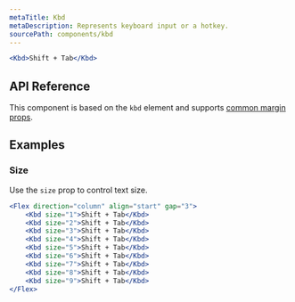 ```yaml
---
metaTitle: Kbd
metaDescription: Represents keyboard input or a hotkey.
sourcePath: components/kbd
---
```


```jsx live=true
<Kbd>Shift + Tab</Kbd>
```

## API Reference

This component is based on the `kbd` element and supports [common margin props](/research/docs/overview/layout#margin-props).

<ThemesPropsTable defs="kbdPropDefs" />

## Examples

### Size

Use the `size` prop to control text size.

```jsx live=true scroll=true
<Flex direction="column" align="start" gap="3">
	<Kbd size="1">Shift + Tab</Kbd>
	<Kbd size="2">Shift + Tab</Kbd>
	<Kbd size="3">Shift + Tab</Kbd>
	<Kbd size="4">Shift + Tab</Kbd>
	<Kbd size="5">Shift + Tab</Kbd>
	<Kbd size="6">Shift + Tab</Kbd>
	<Kbd size="7">Shift + Tab</Kbd>
	<Kbd size="8">Shift + Tab</Kbd>
	<Kbd size="9">Shift + Tab</Kbd>
</Flex>
```
